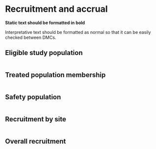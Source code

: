 # Recruitment and accrual

**Static text should be formatted in bold**

Interpretative text should be formatted as normal so that it can
be easily checked between DMCs.

## Eligible study population

```r

```


## Treated population membership

```r

```


## Safety population 

```r


```

<!-- ## Any other relevant population

```r


```

-->



## Recruitment by site


```r

```


## Overall recruitment 

```r

```

